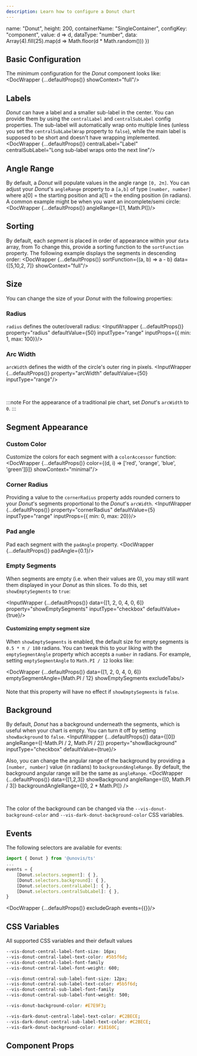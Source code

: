 ```yaml
---
description: Learn how to configure a Donut chart
---
```



  name: "Donut",
  height: 200,
  containerName: "SingleContainer",
  configKey: "component",
  value: d => d,
  dataType: "number",
  data: Array(4).fill(25).map(d => Math.floor(d * Math.random()))
})

## Basic Configuration
The minimum configuration for the _Donut_ component looks like:
<DocWrapper {...defaultProps()} showContext="full"/>

## Labels
_Donut_ can have a label and a smaller sub-label in the center. You can provide them by using the `centralLabel` and
`centralSubLabel` config properties. The sub-label will automatically wrap onto multiple lines (unless you set
the `centralSubLabelWrap` property to `false`), while the main label is supposed to be short and doesn't have wrapping
  implemented.
<DocWrapper {...defaultProps()} centralLabel="Label" centralSubLabel="Long sub-label wraps onto the next line"/>


## Angle Range
By default, a _Donut_ will populate values in the angle range `[0, 2π]`. You can adjust your _Donut_'s `angleRange` property to a `[a,b]` of type `[number, number]`
where a[0] = the starting position and a[1] = the ending position (in radians). A common example might be when you want an incomplete/semi circle:
<DocWrapper {...defaultProps()} angleRange={[1, Math.PI]}/>

## Sorting
By default, each _segment_ is placed in order of appearance within your `data` array, from
To change this, provide a sorting function to the `sortFunction` property. The following example displays the segments in descending order:
<DocWrapper {...defaultProps()} sortFunction={(a, b) => a - b} data={[5,10,2, 7]} showContext="full"/>

## Size
You can change the size of your _Donut_ with the following properties:

### Radius
`radius` defines the outer/overall radius:
<InputWrapper {...defaultProps()} property="radius" defaultValue={50} inputType="range" inputProps={{ min: 1, max: 100}}/>

### Arc Width
`arcWidth` defines the width of the circle's outer ring in pixels.
<InputWrapper {...defaultProps()} property="arcWidth" defaultValue={50} inputType="range"/>

<br/>

:::note
For the appearance of a traditional pie chart, set _Donut_'s `arcWidth` to `0`.
:::

## Segment Appearance
### Custom Color
Customize the colors for each segment with a `colorAccessor` function:
<DocWrapper {...defaultProps()} color={(d, i) => ['red', 'orange', 'blue', 'green'][i]} showContext="minimal"/>

### Corner Radius
Providing a value to the `cornerRadius` property adds rounded corners to your _Donut_'s segments proportional to the _Donut_'s `arcWidth`.
<InputWrapper {...defaultProps()} property="cornerRadius" defaultValue={5} inputType="range" inputProps={{ min: 0, max: 20}}/>

### Pad angle
Pad each segment with the `padAngle` property.
<DocWrapper {...defaultProps()} padAngle={0.1}/>

### Empty Segments
When segments are empty (i.e. when their values are 0), you may still want them displayed in your _Donut_ as thin slices.
To do this, set `showEmptySegments` to `true`:

<InputWrapper {...defaultProps()} data={[1, 2, 0, 4, 0, 6]} property="showEmptySegments" inputType="checkbox" defaultValue={true}/>


#### Customizing empty segment size
When `showEmptySegments` is enabled, the default size for empty segments is `0.5 * π / 180` radians. You can tweak this to your
liking with the `emptySegmentAngle` property which accepts a `number` in radians.
For example, setting `emptySegmentAngle` to `Math.PI / 12` looks like:

<DocWrapper {...defaultProps()} data={[1, 2, 0, 4, 0, 6]} emptySegmentAngle={Math.PI / 12} showEmptySegments excludeTabs/>

####
Note that this property will have no effect if `showEmptySegments` is `false`.

## Background
By default, _Donut_ has a background underneath the segments, which is useful when your chart is empty. You can turn it off by setting
`showBackground` to `false`.
<InputWrapper {...defaultProps()} data={[0]} angleRange={[-Math.PI / 2, Math.PI / 2]} property="showBackground" inputType="checkbox" defaultValue={true}/>

Also, you can change the angular range of the background by providing a `[number, number]` value (in radians) to `backgroundAngleRange`.
By default, the background angular range will be the same as `angleRange`.
<DocWrapper {...defaultProps()} data={[1,2,3]} showBackground angleRange={[0, Math.PI / 3]} backgroundAngleRange={[0, 2 * Math.PI]} />

<br />

The color of the background can be changed via the `--vis-donut-background-color` and
`--vis-dark-donut-background-color` CSS variables.

## Events
The following selectors are available for events:
```ts
import { Donut } from '@unovis/ts'
...
events = {
    [Donut.selectors.segment]: { },
    [Donut.selectors.background]: { },
    [Donut.selectors.centralLabel]: { },
    [Donut.selectors.centralSubLabel]: { },
}
```
<DocWrapper {...defaultProps()} excludeGraph events={{}}/>

## CSS Variables
All supported CSS variables and their default values

```css
--vis-donut-central-label-font-size: 16px;
--vis-donut-central-label-text-color: #5b5f6d;
--vis-donut-central-label-font-family
--vis-donut-central-label-font-weight: 600;

--vis-donut-central-sub-label-font-size: 12px;
--vis-donut-central-sub-label-text-color: #5b5f6d;
--vis-donut-central-sub-label-font-family
--vis-donut-central-sub-label-font-weight: 500;

--vis-donut-background-color: #E7E9F3;

--vis-dark-donut-central-label-text-color: #C2BECE;
--vis-dark-donut-central-sub-label-text-color: #C2BECE;
--vis-dark-donut-background-color: #18160C;
```

## Component Props
<PropTable name="VisDonut"/>
